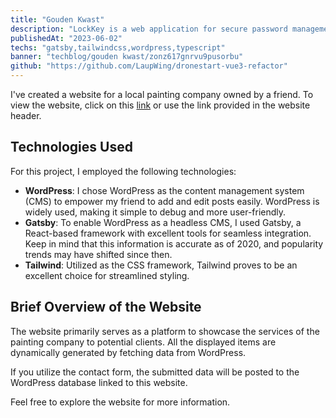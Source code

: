 ```yaml
---
title: "Gouden Kwast"
description: "LockKey is a web application for secure password management, leveraging Vue, Next.js, and Firebase."
publishedAt: "2023-06-02"
techs: "gatsby,tailwindcss,wordpress,typescript"
banner: "techblog/gouden kwast/zonz617gnrvu9pusorbu"
github: "https://github.com/LaupWing/dronestart-vue3-refactor"
---
```


I've created a website for a local painting company owned by a friend. To view the website, click on this [link](https://gatsby.loc-nguyen.com/) or use the link provided in the website header.

## **Technologies Used**

For this project, I employed the following technologies:

- **WordPress**: I chose WordPress as the content management system (CMS) to empower my friend to add and edit posts easily. WordPress is widely used, making it simple to debug and more user-friendly.
- **Gatsby**: To enable WordPress as a headless CMS, I used Gatsby, a React-based framework with excellent tools for seamless integration. Keep in mind that this information is accurate as of 2020, and popularity trends may have shifted since then.
- **Tailwind**: Utilized as the CSS framework, Tailwind proves to be an excellent choice for streamlined styling.

<blockquote className='with-icons'>
  <div className='not-prose mt-2'>
    <TechIcons techs={['wordpress', 'gatsby', 'tailwindcss']} />
  </div>
</blockquote>

## **Brief Overview of the Website**

The website primarily serves as a platform to showcase the services of the painting company to potential clients. All the displayed items are dynamically generated by fetching data from WordPress.

If you utilize the contact form, the submitted data will be posted to the WordPress database linked to this website.

Feel free to explore the website for more information.